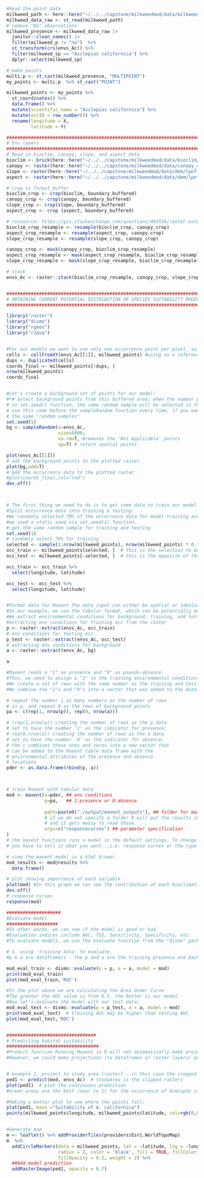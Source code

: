 ```r

#Read the point data
milkweed_path <- here::here("~/../../capstone/milkweedmod/data/milkweed_polygon_data/")
milkweed_data_raw <- st_read(milkweed_path)
# remove "No" observations
milkweed_presence <- milkweed_data_raw |> 
  janitor::clean_names() |> 
  filter(milkweed_p != "no")  %>%
  st_transform(crs(envs_Ac)) %>%
  filter(milkweed_sp == "Asclepias californica") %>%
  dplyr::select(milkweed_sp)

# make points
multi.p <- st_cast(milkweed_presence, "MULTIPOINT")
my_points <- multi.p  %>% st_cast("POINT")

milkweed_points <- my_points %>%
  st_coordinates() %>%
  data.frame() %>%
  mutate(scientific_name = "Asclepias californica") %>%
  mutate(occID = row_number()) %>%
  rename(longitude = X,
         latitude = Y)

##########################################################################
# Env layers
##########################################################################
# Read in bioclim, canopy, slope, and aspect data
bioclim <- brick(here::here("~/../../capstone/milkweedmod/data/bioclim/wallace_bioclim.tif"))
canopy <- raster(here::here("~/../../capstone/milkweedmod/data/canopy_cover/canopy_cover_cleaned.tif"))
slope <- raster(here::here("~/../../capstone/milkweedmod/data/dem/lpnf_slope.tif"))
aspect <- raster(here::here("~/../../capstone/milkweedmod/data/dem/lpnf_aspect.tif"))

# crop to forest_buffer
bioclim_crop <- crop(bioclim, boundary_buffered)
canopy_crop <- crop(canopy, boundary_buffered)
slope_crop <- crop(slope, boundary_buffered)
aspect_crop <- crop (aspect, boundary_buffered)

# resoource: https://gis.stackexchange.com/questions/403536/raster-extent-issue-in-r
bioclim_crop_resample <- resample(bioclim_crop, canopy_crop)
aspect_crop_resample <- resample(aspect_crop, canopy_crop)
slope_crop_resample <- resample(slope_crop, canopy_crop)

canopy_crop <- mask(canopy_crop, bioclim_crop_resample)
aspect_crop_resample <- mask(aspect_crop_resample, bioclim_crop_resample)
slope_crop_resample <- mask(slope_crop_resample, bioclim_crop_resample)

# stack
envs_Ac <- raster::stack(bioclim_crop_resample, canopy_crop, slope_crop_resample, aspect_crop_resample)


###################################################################################
# OBTAINING CURRENT POTENTIAL DISTRIBUTION OR SPECIES SUITABILITY MODEL
###################################################################################

library("raster")
library("dismo")
library("rgeos")
library("rJava")


#For our models we want to use only one occurrence point per pixel, so we need to thin our occurrence data.
cells <- cellFromXY(envs_Ac[[1]], milkweed_points) #using as a reference our bio1 from our raster stack
dups <- duplicated(cells)
coords_final <- milkweed_points[!dups, ]
nrow(milkweed_points)
coords_final


#Let's create a background set of points for our model:
#*# Select background points from this buffered area; when the number provided 
# to set.seed() function, the same random sample will be selected in the next line			
# use this code before the sampleRandom function every time, if you want to get
# the same "random samples"
set.seed(1) 
bg <- sampleRandom(x=envs_Ac,
                   size=5000,
                   na.rm=T, #removes the 'Not Applicable' points  
                   sp=T) # return spatial points 

plot(envs_Ac[[1]])
# add the background points to the plotted raster
plot(bg,add=T) 
# add the occurrence data to the plotted raster
#plot(coords_final,col="red")
dev.off()



# The first thing we need to do is to get some data to train our model and some for testing it later
#Split occurrence data into training & testing:
#We randomly selected 70% of the occurrence data for model training and used the remaining for model testing. To make our experiment reproducible (i.e., select the same set of points), 
#we used a static seed via set.seed(1) function.
# get the same random sample for training and testing
set.seed(1)
# randomly select 70% for training
selected <- sample(1:nrow(milkweed_points), nrow(milkweed_points) * 0.7)
occ_train <- milkweed_points[selected, ]  # this is the selection to be used for model training
occ_test <- milkweed_points[-selected, ]  # this is the opposite of the selection which will be used for model testing

occ_train <- occ_train %>%
  select(longitude, latitude)

occ_test <- occ_test %>%
  select(longitude, latitude)


#Format data for Maxent The data input can either be spatial or tabular. 
#In our example, we use the tabular format, which can be potentially more flexible. 
#We extract environmental conditions for background, training, and testing points in a dataframe format
#extracting env conditions for training occ from the raster
p <- raster::extract(envs_Ac, occ_train)
# env conditions for testing occ
p_test <- raster::extract(envs_Ac, occ_test)
# extracting env conditions for background
a <- raster::extract(envs_Ac, bg)

a

#Maxent reads a "1" as presence and "0" as pseudo-absence. 
#Thus, we need to assign a "1" to the training environmental conditions and a "0" for the background. 
#We create a set of rows with the same number as the training and testing data, and put the value of "1" for each cell and a "0" for background. 
#We combine the "1"s and "0"s into a vector that was added to the dataframe containing the environmental conditions associated with the testing and background conditions.

# repeat the number 1 as many numbers as the number of rows
# in p, and repeat 0 as the rows of background points
pa <- c(rep(1, nrow(p)), rep(0, nrow(a)))

# (rep(1,nrow(p)) creating the number of rows as the p data
# set to have the number '1' as the indicator for presence;
# rep(0,nrow(a)) creating the number of rows as the a data
# set to have the number '0' as the indicator for absence;
# the c combines these ones and zeros into a new vector that
# can be added to the Maxent table data frame with the
# environmental attributes of the presence and absence
# locations
pder <- as.data.frame(rbind(p, a))



# train Maxent with tabular data
mod <- maxent(x=pder, ## env conditions
              p=pa,   ## 1:presence or 0:absence
              
              path=paste0("./output/maxent_outputs"), ## folder for maxent output; 
              # if we do not specify a folder R will put the results in a temp file, 
              # and it gets messy to read those. . .
              args=c("responsecurves") ## parameter specification
)
# the maxent functions runs a model in the default settings. To change these parameters,
# you have to tell it what you want...i.e. response curves or the type of features

# view the maxent model in a html brower
mod_results <- mod@results %>%
  data.frame()

# plot showing importance of each variable
plot(mod) #In this graph we can see the contribution of each bioclimatic variable in training the model. 
dev.off()
# response curves
response(mod)

####################
#Evaluate model
###################
#In other words, we can see if the model is good or bad. 
#Evaluation indices include AUC, TSS, Sensitivity, Specificity, etc.
#To evaluate models, we use the evaluate function from the "dismo" package

# 1. using 'training data' to evaluate.
#p & a are dataframe/s - the p and a are the training presence and background points

mod_eval_train <- dismo::evaluate(p = p, a = a, model = mod)
print(mod_eval_train)
plot(mod_eval_train,'ROC')

#In the plot above we are calculating the Area Under Curve
#The greater the AUC value is from 0.5, the better is our model.
#Now let's evaluate the model with our test data:
mod_eval_test <- dismo::evaluate(p = p_test, a = a, model = mod)
print(mod_eval_test)  # training AUC may be higher than testing AUC
plot(mod_eval_test,'ROC')


#################################
# Predicting habitat suitability
##################################
#Predict function Running Maxent in R will not automatically make projection to layers, unless you specify this using the parameter projectionlayers. 
#However, we could make projections (to dataframes or raster layers) post hoc using the predict function.


# example 1, project to study area [raster] - in this case the cropped env for CA
ped1 <- predict(mod, envs_Ac)  # studyArea is the clipped rasters 
plot(ped1)  # plot the continuous prediction
#Green areas are the best (near to 1) for the occurrence of Acmispon strigosus

#Making a better plot to see where the points fall:
plot(ped1, main ="Suitability of A. californica")
points(milkweed_points$longitude, milkweed_points$latitude, col=rgb(0,0,139,255*0.4,maxColorValue = 255),pch=20, cex=0.5)


#Generate map
m <- leaflet() %>% addProviderTiles(providers$Esri.WorldTopoMap) 
m  %>%
  addCircleMarkers(data = milkweed_points, lat = ~latitude, lng = ~longitude,
                   radius = 2, color = 'black', fill = TRUE, fillColor = "black",
                   fillOpacity = 0.2, weight = 2) %>% 
  ##Add model prediction
  addRasterImage(ped1, opacity = 0.7)
```

